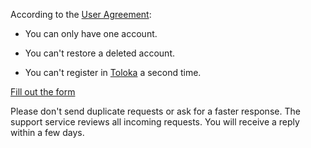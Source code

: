 <Cut title="Repeated registration in Toloka">

According to the [User Agreement](https://toloka.ai/tolokers/legal/user-agreement/):

- You can only have one account.

- You can't restore a deleted account.

- You can't register in [Toloka](http://toloka.yandex.com/) a second time.

</Cut>

<Cut title="Other questions">

[Fill out the form](../support?form-source=troubleshooting#contact)

<Note mode="note" title="Note">

Please don't send duplicate requests or ask for a faster response. The support service reviews all incoming requests. You will receive a reply within a few days.

</Note>

</Cut>

